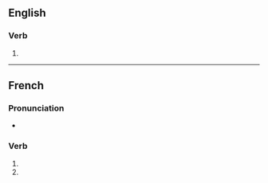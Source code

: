 {{also|sodomisés}}

==English==

===Verb===
{{head|en|verb form}}

# {{en-third-person singular of|sodomise}}

----

==French==

===Pronunciation===
* {{IPA|/sɔ.dɔ.miz/|lang=fr}}

===Verb===
{{head|fr|verb form}}

# {{inflection of|sodomiser||2|s|pres|indc|lang=fr}}
# {{inflection of|sodomiser||2|s|pres|subj|lang=fr}}